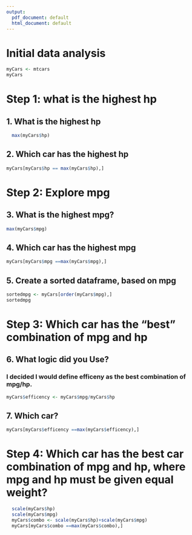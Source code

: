 ---
output:
  pdf_document: default
  html_document: default
---
# Initial data analysis
```{r}
myCars <- mtcars
myCars
```
# Step 1: what is the highest hp 
## 1. What is the highest hp 
```{r}
  max(myCars$hp)
```
## 2. Which car has the highest hp 

```{r}
myCars[myCars$hp == max(myCars$hp),]
```

# Step 2: Explore mpg 
## 3. What is the highest mpg? 
```{r}
max(myCars$mpg)
```    

## 4. Which car has the highest mpg 
```{r}
myCars[myCars$mpg ==max(myCars$mpg),]
```

## 5. Create a sorted dataframe, based on mpg
```{r}
sortedmpg <- myCars[order(myCars$mpg),]
sortedmpg
```

# Step 3: Which car has the "best" combination of mpg and hp
## 6. What logic did you Use?
### I decided I would define efficeny as the best combination of mpg/hp.
```{r}
myCars$efficency <- myCars$mpg/myCars$hp
```

## 7. Which car?
```{r}
myCars[myCars$efficency ==max(myCars$efficency),]
```

# Step 4: Which car has the best car combination of mpg and hp, where mpg and hp must be given equal weight? 
```{r} 
  scale(myCars$hp)
  scale(myCars$mpg)
  myCars$combo <- scale(myCars$hp)+scale(myCars$mpg)
  myCars[myCars$combo ==max(myCars$combo),]
```
  
  